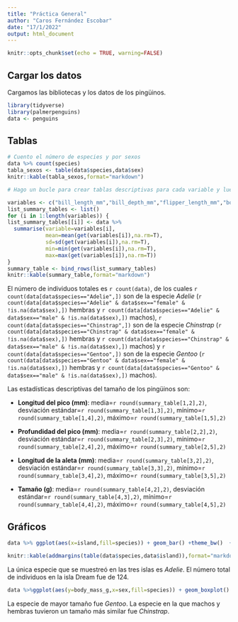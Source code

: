 ```yaml
---
title: "Práctica General"
author: "Caros Fernández Escobar"
date: "17/1/2022"
output: html_document
---
```


```r
knitr::opts_chunk$set(echo = TRUE, warning=FALSE)
```

## Cargar los datos

Cargamos las bibliotecas y los datos de los pingüinos.

```r
library(tidyverse)
library(palmerpenguins)
data <- penguins
```

## Tablas

```r
# Cuento el número de especies y por sexos
data %>% count(species)
tabla_sexos <- table(data$species,data$sex)
knitr::kable(tabla_sexos,format="markdown")

# Hago un bucle para crear tablas descriptivas para cada variable y luego combinarlas

variables <- c("bill_length_mm","bill_depth_mm","flipper_length_mm","body_mass_g")
list_summary_tables <- list()
for (i in 1:length(variables)) {
list_summary_tables[[i]] <- data %>% 
  summarise(variable=variables[i],
            mean=mean(get(variables[i]),na.rm=T),
            sd=sd(get(variables[i]),na.rm=T),
            min=min(get(variables[i]),na.rm=T),
            max=max(get(variables[i]),na.rm=T))
}
summary_table <- bind_rows(list_summary_tables)
knitr::kable(summary_table,format="markdown")

```

El número de individuos totales es `r count(data)`, de los cuales `r count(data[data$species=="Adelie",])` son de la especie *Adelie* (`r count(data[data$species=="Adelie" & data$sex=="female" & !is.na(data$sex),])` hembras y `r count(data[data$species=="Adelie" & data$sex=="male" & !is.na(data$sex),])` machos), `r count(data[data$species=="Chinstrap",])` son de la especie *Chinstrap* (`r count(data[data$species=="Chinstrap" & data$sex=="female" & !is.na(data$sex),])` hembras y `r count(data[data$species=="Chinstrap" & data$sex=="male" & !is.na(data$sex),])` machos) y `r count(data[data$species=="Gentoo",])` son de la especie *Gentoo* (`r count(data[data$species=="Gentoo" & data$sex=="female" & !is.na(data$sex),])` hembras y `r count(data[data$species=="Gentoo" & data$sex=="male" & !is.na(data$sex),])` machos).

Las estadísticas descriptivas del tamaño de los pingüinos son:

-   **Longitud del pico (mm)**: media=`r round(summary_table[1,2],2)`, desviación estándar=`r round(summary_table[1,3],2)`, mínimo=`r round(summary_table[1,4],2)`, máximo=`r round(summary_table[1,5],2)`

-   **Profundidad del pico (mm)**: media=`r round(summary_table[2,2],2)`, desviación estándar=`r round(summary_table[2,3],2)`, mínimo=`r round(summary_table[2,4],2)`, máximo=`r round(summary_table[2,5],2)`

-   **Longitud de la aleta (mm)**: media=`r round(summary_table[3,2],2)`, desviación estándar=`r round(summary_table[3,3],2)`, mínimo=`r round(summary_table[3,4],2)`, máximo=`r round(summary_table[3,5],2)`

-   **Tamaño (g)**: media=`r round(summary_table[4,2],2)`, desviación estándar=`r round(summary_table[4,3],2)`, mínimo=`r round(summary_table[4,4],2)`, máximo=`r round(summary_table[4,5],2)`

## Gráficos

```r
data %>% ggplot(aes(x=island,fill=species)) + geom_bar() +theme_bw()  +labs(y="Conteo", x="Isla", fill="Especie", title="Número de individuos muestreados en cada isla")

knitr::kable(addmargins(table(data$species,data$island)),format="markdown")
```

La única especie que se muestreó en las tres islas es *Adelie*. El número total de individuos en la isla Dream fue de 124.

```r
data %>%ggplot(aes(y=body_mass_g,x=sex,fill=species)) + geom_boxplot() + facet_wrap(vars(species)) +theme_bw() + labs(y="Tamaño (g)", x="Sexo") +theme(legend.position = "off")
```

La especie de mayor tamaño fue *Gentoo*. La especie en la que machos y hembras tuvieron un tamaño más similar fue *Chinstrap*.
